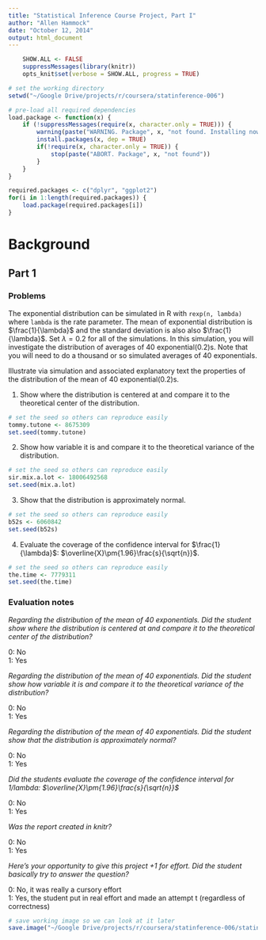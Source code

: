 ```yaml
---
title: "Statistical Inference Course Project, Part I"
author: "Allen Hammock"
date: "October 12, 2014"
output: html_document
---
```

```r
    SHOW.ALL <- FALSE
    suppressMessages(library(knitr))
    opts_knit$set(verbose = SHOW.ALL, progress = TRUE)
```

```r
# set the working directory
setwd("~/Google Drive/projects/r/coursera/statinference-006")

# pre-load all required dependencies
load.package <- function(x) {
    if (!suppressMessages(require(x, character.only = TRUE))) {
        warning(paste("WARNING. Package", x, "not found. Installing now."))
        install.packages(x, dep = TRUE)
        if(!require(x, character.only = TRUE)) {
            stop(paste("ABORT. Package", x, "not found"))
        }
    }
}

required.packages <- c("dplyr", "ggplot2")
for(i in 1:length(required.packages)) {
    load.package(required.packages[i])   
}
```
# Background

## Part 1

### Problems
The exponential distribution can be simulated in R with `rexp(n, lambda)` where `lambda` is the rate parameter. The mean of exponential distribution is $\frac{1}{\lambda}$ and the standard deviation is also also $\frac{1}{\lambda}$. Set $\lambda={0.2}$ for all of the simulations. In this simulation, you will investigate the distribution of averages of 40 exponential(0.2)s. Note that you will need to do a thousand or so simulated averages of 40 exponentials.

Illustrate via simulation and associated explanatory text the properties of the distribution of the mean of 40 exponential(0.2)s. 

1. Show where the distribution is centered at and compare it to the theoretical center of the distribution.

```r
# set the seed so others can reproduce easily
tommy.tutone <- 8675309
set.seed(tommy.tutone)


```

2. Show how variable it is and compare it to the theoretical variance of the distribution.

```r
# set the seed so others can reproduce easily
sir.mix.a.lot <- 18006492568
set.seed(mix.a.lot)

```

3. Show that the distribution is approximately normal.

```r
# set the seed so others can reproduce easily
b52s <- 6060842
set.seed(b52s)

```


4. Evaluate the coverage of the confidence interval for $\frac{1}{\lambda}$: $\overline{X}\pm{1.96}\frac{s}{\sqrt{n}}$.

```r
# set the seed so others can reproduce easily
the.time <- 7779311
set.seed(the.time)


```

### Evaluation notes

*Regarding the distribution of the mean of 40 exponentials. Did the student show where the distribution is centered at and compare it  to the theoretical center of the distribution?*

0: No<br />
1: Yes

*Regarding the distribution of the mean of 40 exponentials. Did the student show how variable it is and compare it to the theoretical variance of the distribution?*

0: No<br />
1: Yes

*Regarding the distribution of the mean of 40 exponentials. Did the student show that the distribution is approximately normal?*

0: No<br />
1: Yes

*Did the students evaluate  the coverage of the confidence interval for 1/lambda: $\overline{X}\pm{1.96}\frac{s}{\sqrt{n}}$*

0: No<br />
1: Yes

*Was the report created in knitr?*

0: No<br />
1: Yes

*Here's your opportunity to give this project +1 for effort. Did the student basically try to answer the question?*

0: No, it was really a cursory effort<br />
1: Yes, the student put in real effort and made an attempt t (regardless of correctness)

```r
# save working image so we can look at it later
save.image("~/Google Drive/projects/r/coursera/statinference-006/statinference-006-pt1.RData")
```